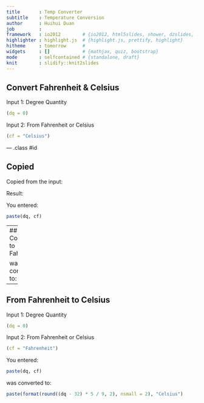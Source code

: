 ```yaml
---
title       : Temp Converter
subtitle    : Temperature Conversion
author      : Huihui Duan
job         : 
framework   : io2012        # {io2012, html5slides, shower, dzslides, ...}
highlighter : highlight.js  # {highlight.js, prettify, highlight}
hitheme     : tomorrow      # 
widgets     : []            # {mathjax, quiz, bootstrap}
mode        : selfcontained # {standalone, draft}
knit        : slidify::knit2slides
---
```


## Convert Fahrenheit & Celsius

Input 1: Degree Quantity
```r
(dq = 0)
```
Input 2: From Fahrenheit or Celsius
```r
(cf = "Celsius")
```

--- .class #id 

## Copied

Copied from the input: 

Result: 

You entered: 
```r
paste(dq, cf)
```

---
## Temp Converter to Fahrenheit

was converted to:
```r
paste(format(round(dq * 9 / 5 + 32, 2), nsmall = 2), "Fahrenheit")
```

---
## From Fahrenheit to Celsius
Input 1: Degree Quantity
```r
(dq = 0)
```
Input 2: From Fahrenheit or Celsius
```r
(cf = "Fahrenheit")
```

You entered: 
```r
paste(dq, cf)
```

was converted to:
```r
paste(format(round((dq - 32) * 5 / 9, 2), nsmall = 2), "Celsius")

```


